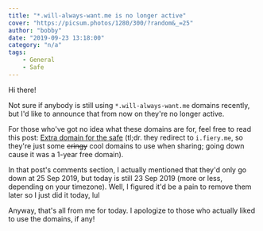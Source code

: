 ```yaml
---
title: "*.will-always-want.me is no longer active"
cover: "https://picsum.photos/1280/300/?random&_=25"
author: "bobby"
date: "2019-09-23 13:18:00"
category: "n/a"
tags:
    - General
    - Safe
---
```


Hi there!

Not sure if anybody is still using `*.will-always-want.me` domains recently, but I'd like to announce that from now on they're no longer active.

For those who've got no idea what these domains are for, feel free to read this post: [Extra domain for the safe](/extra-domain-for-the-safe) (tl;dr. they redirect to `i.fiery.me`, so they're just some ~~cringy~~ cool domains to use when sharing; going down cause it was a 1-year free domain).

In that post's comments section, I actually mentioned that they'd only go down at 25 Sep 2019, but today is still 23 Sep 2019 (more or less, depending on your timezone). Well, I figured it'd be a pain to remove them later so I just did it today, lul

Anyway, that's all from me for today. I apologize to those who actually liked to use the domains, if any!
